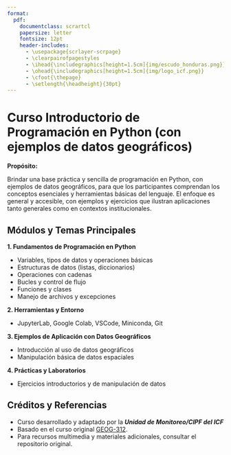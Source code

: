 ```yaml
---
format:
  pdf:
    documentclass: scrartcl
    papersize: letter
    fontsize: 12pt
    header-includes:
      - \usepackage{scrlayer-scrpage}
      - \clearpairofpagestyles
      - \ihead{\includegraphics[height=1.5cm]{img/escudo_honduras.png}}
      - \ohead{\includegraphics[height=1.5cm]{img/logo_icf.png}}
      - \cfoot{\thepage}
      - \setlength{\headheight}{30pt}
---
```


# **Curso Introductorio de Programación en Python (con ejemplos de datos geográficos)**

**Propósito:**

Brindar una base práctica y sencilla de programación en Python, con ejemplos de datos geográficos, para que los participantes comprendan los conceptos esenciales y herramientas básicas del lenguaje. El enfoque es general y accesible, con ejemplos y ejercicios que ilustran aplicaciones tanto generales como en contextos institucionales.

## Módulos y Temas Principales

**1. Fundamentos de Programación en Python**

-   Variables, tipos de datos y operaciones básicas
-   Estructuras de datos (listas, diccionarios)
-   Operaciones con cadenas
-   Bucles y control de flujo
-   Funciones y clases
-   Manejo de archivos y excepciones

**2. Herramientas y Entorno**

-   JupyterLab, Google Colab, VSCode, Miniconda, Git

**3. Ejemplos de Aplicación con Datos Geográficos**

-   Introducción al uso de datos geográficos
-   Manipulación básica de datos espaciales

**4. Prácticas y Laboratorios**

-   Ejercicios introductorios y de manipulación de datos

## Créditos y Referencias

-   Curso desarrollado y adaptado por la ***Unidad de Monitoreo/CIPF del ICF***
-   Basado en el curso original [GEOG-312](https://github.com/giswqs/geog-312).
-   Para recursos multimedia y materiales adicionales, consultar el repositorio original.
